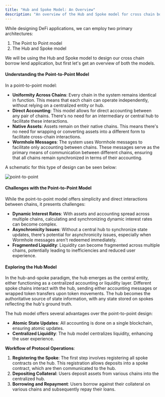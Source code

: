 ```yaml
---
title: "Hub and Spoke Model: An Overview"
description: "An overview of the Hub and Spoke model for cross chain borrow lend applications."
---
```


While designing DeFi applications, we can employ two primary architectures:
1. The Point to Point model
2. The Hub and Spoke model

We will be using the Hub and Spoke model to design our cross chain borrow lend application, but first let's get an overview of both the models.

#### **Understanding the Point-to-Point Model**

In a point-to-point model:

- **Uniformity Across Chains**: Every chain in the system remains identical in function. This means that each chain can operate independently, without relying on a centralized entity or hub.
- **Direct Accounting**: This model allows for direct accounting between any pair of chains. There's no need for an intermediary or central hub to facilitate these interactions.
- **Native Assets**: Assets remain on their native chains. This means there's no need for wrapping or converting assets into a different form to facilitate cross-chain interactions.
- **Wormhole Messages**: The system uses Wormhole messages to facilitate only accounting between chains. These messages serve as the primary means of communication between different chains, ensuring that all chains remain synchronized in terms of their accounting.

A schematic for this type of design can be seen below:

![point-to-point](https://i.ibb.co/N6TZJdn/image.png)

#### **Challenges with the Point-to-Point Model**

While the point-to-point model offers simplicity and direct interactions between chains, it presents challenges:

- **Dynamic Interest Rates**: With assets and accounting spread across multiple chains, calculating and synchronizing dynamic interest rates can become complex.
- **Asynchronicity Issues**: Without a central hub to synchronize state updates, there's potential for asynchronicity issues, especially when Wormhole messages aren't redeemed immediately.
- **Fragmented Liquidity**: Liquidity can become fragmented across multiple chains, potentially leading to inefficiencies and reduced user experience.

#### **Exploring the Hub Model**

In the hub-and-spoke paradigm, the hub emerges as the central entity, either functioning as a centralized accounting or liquidity layer. Different spoke chains interact with the hub, sending either accounting messages or wrapped token transfers upon token movements. The hub becomes the authoritative source of state information, with any state stored on spokes reflecting the hub's ground truth.

The hub model offers several advantages over the point-to-point design:
- **Atomic State Updates**: All accounting is done on a single blockchain, ensuring atomic updates.
- **Centralized Liquidity**: The hub model centralizes liquidity, enhancing the user experience.


**Workflow of Protocol Operations**:

1. **Registering the Spoke**: The first step involves registering all spoke contracts on the hub. This registration allows deposits into a spoke contract, which are then communicated to the hub.
2. **Depositing Collateral**: Users deposit assets from various chains into the centralized hub.
3. **Borrowing and Repayment**: Users borrow against their collateral on various chains and subsequently repay their loans.